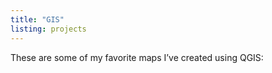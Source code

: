 ```yaml
---
title: "GIS"
listing: projects
---
```


These are some of my favorite maps I've created using QGIS:
